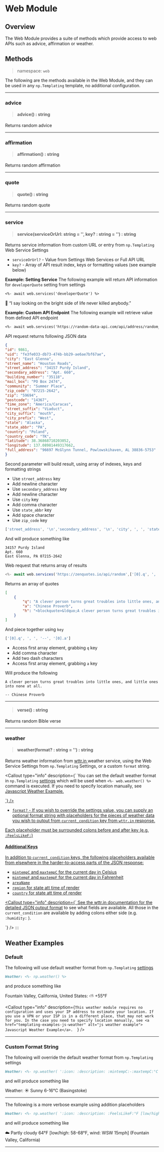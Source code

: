 

# Web Module

## Overview
The Web Module provides a suite of methods which provide access to web APIs such as advice, affirmation or weather.

## Methods
> namespace: `web`

The following are the methods available in the Web Module, and they can be used in any `np.Templating` template, no additional configuration.

*****

### advice
> #### advice() : string
Returns random advice

*****

### affirmation
> #### affirmation() : string
Returns random affirmation

*****

### quote
> #### quote() : string
Returns random quote

*****

### service
> #### service(serviceOrUrl: string = '', key? : string = '') : string
Returns service information from custom URL or entry from `np.Templating` <Link href="templating-settings">Web Service Settings</Link>


- `serviceOrUrl?` - Value from Settings Web Services or Full API URL
- `key?` - Array of API result index, keys or formatting values (see example below)

**Example: Setting Service**
The following example will return API information for `developerQuote` setting from settings

```markdown
<%- await web.services('developerQuote') %>
```

🙆 “I say looking on the bright side of life never killed anybody.”

**Example: Custom API Endpoint**
The following example will retrieve value from defined API endpoint

```markdown
<%- await web.services('https://random-data-api.com/api/address/random_address',['street_address', '\n','secondary_address', '\n', 'city', ', ', 'state_abbr',' ','zip_code']) %>
```

API request returns following JSON data

```json
{
"id": 9861,
"uid": "fe3fe033-db73-474b-bb29-ae6ae7bf67ae",
"city": "East Glenna",
"street_name": "Houston Roads",
"street_address": "34157 Purdy Island",
"secondary_address": "Apt. 660",
"building_number": "35118",
"mail_box": "PO Box 2474",
"community": "Summer Place",
"zip_code": "07215-2642",
"zip": "59694",
"postcode": "14367",
"time_zone": "America/Caracas",
"street_suffix": "Viaduct",
"city_suffix": "mouth",
"city_prefix": "West",
"state": "Alaska",
"state_abbr": "PA",
"country": "Poland",
"country_code": "TK",
"latitude": 38.36868710203052,
"longitude": 137.08981449317662,
"full_address": "96697 McGlynn Tunnel, Powlowskihaven, AL 38836-5753"
}
```

Second parameter will build result, using array of indexes, keys and formatting strings

- Use `street_address` key
- Add newline character
- Use `secondary_address` key
- Add newline character
- Use `city` key
- Add comma character
- Use `state_abbr` key
- Add space character
- Use `zip_code` key

```javascript
['street_address', '\n','secondary_address', '\n', 'city', ', ', 'state_abbr',' ','zip_code']
```

And will produce something like

```text
34157 Purdy Island
Apt. 660
East Glenna, PA 07215-2642
```

Web request that returns array of results

```javascript
<%- await web.services('https://zenquotes.io/api/random',['[0].q', ', ', '[0].a']) %>
```

Returns an array of quotes

```json
[
	{
		"q": "A clever person turns great troubles into little ones, and little ones into none at all. ",
		"a": "Chinese Proverb",
		"h": "<blockquote>&ldquo;A clever person turns great troubles into little ones, and little ones into none at all. &rdquo; &mdash; <footer>Chinese Proverb</footer></blockquote>"
	}
]
```

And piece together using `key`

```javascript
['[0].q', ', ', '--', '[0].a']
```

- Access first array element, grabbing `q` key
- Add comma character
- Add two dash characters
- Access first array element, grabbing `a` key

Will produce the following

```text
A clever person turns great troubles into little ones, and little ones into none at all.

-- Chinese Proverb
``` 

*****

> #### verse() : string
Returns random Bible verse

*****

### weather
> #### weather(format? : string = '') : string
Returns weather information from <a href="https://wttr.in" alt="wttr.in">wttr.in </a> weather service, using the <Link href="templating-settings">Web Service Settings</Link> from `np.Templating` Settings, or a custom `format` string.

<Callout
  type="info"
  description={`
You can set the default weather format in <code>np.Templating</code> <a href="templating-settings" alt="settings">settings</a> which will be used when <code><%- web.weather() %></code> command is executed. If you need to specify location manually, see <a href="templating-examples-js-weather" alt="js weather example">Javascript Weather Example.
  
  `}
/>

- `format?` - If you wish to override the settings value, you can supply an optional format string with placeholders for the pieces of weather data you wish to output from `current_condition` key from `wttr.in` response.

Each placeholder must be surrounded colons before and after key (e.g. `:FeelsLikeF:`)

#### Additional Keys
In addition to `current_condition` keys, the following placeholders available from elsewhere in the harder-to-access parts of the JSON response:

- `mintempC` and `maxtempC` for the current day in Celsius
- `mintempF` and `maxtempF` for the current day in Fahrenheit
- `areaName`
- `region` for state att time of render
- `country` for state att time of render

<Callout
  type="info"
  description={`
See the <a href="https://github.com/chubin/wttr.in#different-output-formats" alt="wttr.in docmentation">wttr.in documentation for the detailed JSON output format</a> to see what fields are available. All those in the <code>current_condition</code> are available by adding colons either side (e.g. <code>:humidity:</code> ).
  
  `}
/>
:::

## Weather Examples

### Default

The following will use default weather format from `np.Templating` [settings](/docs/settings)

```markdown
Weather: <%- np.weather() %>
```

and produce something like

Fountain Valley, California, United States: ⛅️  +55°F

<Callout
  type="info"
  description={`
This weather module requires no configuration and uses your IP address to estimate your location. If you use a VPN or your ISP is in a different place, that may not work for you. In the case you need to specify location manually, see <a href="templating-examples-js-weather" alt="js weather example"> Javascript Weather Example</a>.  
  `}
/>

*****

### Custom Format String

The following will override the default weather format from `np.Templating` settings

```markdown
Weather: <%- np.weather( ':icon: :description: :mintempC:-:maxtempC:°C (:areaName:)' ) %>
```

and will produce something like

Weather: ☀️ Sunny 6-16°C (Basingstoke)

*****
The following is a more verbose example using addition placeholders

```markdown
Weather: <%- np.weather( ':icon: :description: :FeelsLikeF:°F [low/high: :mintempF:-:maxtempF:°F, wind: :winddir16Point: :windspeedMiles:mph] (:areaName:, :region:) ' ) %>
```

and will produce something like

☁️ Partly cloudy 64°F [low/high: 58-68°F, wind: WSW 15mph] (Fountain Valley, California)


*****
